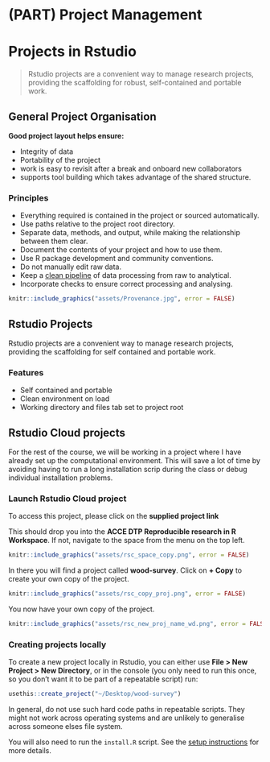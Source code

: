 # (PART) Project Management {#proj-management} 

# Projects in Rstudio

>  Rstudio projects are a convenient way to manage research projects, providing the scaffolding for robust, self-contained and portable work.

## General Project Organisation

**Good project layout helps ensure:**

- Integrity of data
- Portability of the project
- work is easy to revisit after a break and onboard new collaborators
- supports tool building which takes advantage of the shared structure.

<div class="alert alert-info">

### Principles

- Everything required is contained in the project or sourced automatically.
- Use paths relative to the project root directory.
- Separate data, methods, and output, while making the relationship between them clear.
- Document the contents of your project and how to use them.
- Use R package development and community conventions.
- Do not manually edit raw data.
- Keep a [clean pipeline](https://dynamicecology.wordpress.com/2016/08/22/ten-commandments-for-good-data-management/) of data processing from raw to analytical.
- Incorporate checks to ensure correct processing and analysing.
</div>


```r
knitr::include_graphics("assets/Provenance.jpg", error = FALSE)
```

## Rstudio Projects

Rstudio projects are a convenient way to manage research projects, providing the scaffolding for self contained and portable work.

### Features
- Self contained and portable
- Clean environment on load
- Working directory and files tab set to project root


## Rstudio Cloud projects

For the rest of the course, we will be working in a project where I have already set up the computational environment. This will save a lot of time by avoiding having to run a long installation scrip during the class or debug individual installation problems. 


### Launch Rstudio Cloud project 

To access this project, please click on the **supplied project link**

This should drop you into the **ACCE DTP Reproducible research in R Workspace**. If not, navigate to the space from the menu on the top left.


```r
knitr::include_graphics("assets/rsc_space_copy.png", error = FALSE)
```

In there you will find a project called **wood-survey**. Click on **+ Copy** to create your own copy of the project.

```r
knitr::include_graphics("assets/rsc_copy_proj.png", error = FALSE)
```

You now have your own copy of the project.
```r
knitr::include_graphics("assets/rsc_new_proj_name_wd.png", error = FALSE)
```


### Creating projects locally 

To create a new project locally in Rstudio, you can either use **File > New Project > New Directory**, or in the console (you only need to run this once, so you don't want it to be part of a repeatable script) run:

```r
usethis::create_project("~/Desktop/wood-survey")
```

<div class="alert alert-danger">

In general, do not use such hard code paths in repeatable scripts. They might not work across operating systems and are unlikely to generalise across someone elses file system.

</div>

You will also need to run the `install.R` script. See the [setup instructions](#setup) for more details.